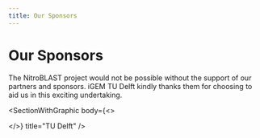 ```yaml
---
title: Our Sponsors
---
```


# Our Sponsors

The NitroBLAST project would not be possible without the support of our partners and sponsors. iGEM TU Delft kindly thanks them for choosing to aid us in this exciting undertaking.

<SectionWithGraphic
  body={<>

  </>}
  title="TU Delft"
/>

<SectionWithGraphic title="Platinum sponsors" alignment="left" />

<SectionWithGraphic />
